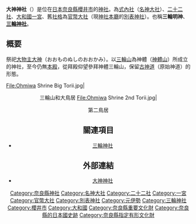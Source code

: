 {{日本神社
| name = 大神神社
| img = File:Oomiwa.jpg
| img_capt = 拜殿
{{maplink|frame=yes|plain=yes|type=point|zoom=14|frame-align=center|frame-width=250}}
| image_width = 250px
| nihongo = 大神神社
| hiragana = おおみわじんじゃ
| romaji = Ōmiwa Jinja
| location = [[奈良縣|奈良縣]][[櫻井市|櫻井市]]三輪1422
| god = [[大物主神|大物主大神]]<br/>[[大國主神|大己貴神]]<br/>[[少彦名神|少彦名神]]
| type = [[式內社|式內社]]（[[名神大社|名神大社]]）・[[二十二社|二十二社]]・[[大和國|大和國]][[一宮|一宮]]・[[官幣大社|官幣大社]]・[[別表神社|別表神社]]
| struct = 無（三輪山是神體）
| title = [[神佛靈場巡拜之道|神佛靈場巡拜之道]]21番（奈良8番）
| open_year = 不詳
| cere_date = 4月9日
|}}
'''大神神社'''（{{lang|ja|おおみわじんじゃ}}）是位在[[日本|日本]][[奈良縣|奈良縣]][[櫻井市|櫻井市]]的[[神社|神社]]。為[[式內社|式內社]]（[[名神大社|名神大社]]）、[[二十二社|二十二社]]、[[大和國|大和國]][[一宮|一宮]]、舊[[社格|社格]]為[[官幣大社|官幣大社]]（現[[神社本廳|神社本廳]]的[[別表神社|別表神社]]）。也稱'''三輪明神'''、'''[[三輪神社|三輪神社]]'''。

== 概要 ==
祭祀[[大物主神|大物主大神]]（おおものぬしのおおかみ）。以[[三輪山|三輪山]]為神體（[[神體山|神體山]]）所成立的神社，至今仍無[[本殿|本殿]]，從拜殿仰望參拜神體三輪山，保留[[古神道|古神道]]（原始神道）的形態。

<gallery>
File:Ohmiwa Shrine Big Torii.jpg|<center>三輪山和大鳥居
File:Ohmiwa Shrine 2nd Torii.jpg|<center>第二鳥居
</gallery>
== 關連項目 ==
*[[三輪神社|三輪神社]]

== 外部連結 ==
* [http://www.oomiwa.or.jp/ 大神神社]{{Wayback|url=http://www.oomiwa.or.jp/ |date=20110907021346 }}
{{Commonscat-inline|Ōmiwa-jinja|大神神社}}

{{二十二社}}
{{一宮}}
{{近代社格制度}}
{{coord|34|31|44|N|135|51|10|E|region:JP_type:landmark|display=title}}
[[Category:奈良縣神社|Category:奈良縣神社]]
[[Category:名神大社|Category:名神大社]]
[[Category:二十二社|Category:二十二社]]
[[Category:一宮|Category:一宮]]
[[Category:官幣大社|Category:官幣大社]]
[[Category:別表神社|Category:別表神社]]
[[Category:元伊勢|Category:元伊勢]]
[[Category:三輪神社|Category:三輪神社]]
[[Category:櫻井市|Category:櫻井市]]
[[Category:大和國|Category:大和國]]
[[Category:奈良縣重要文化財|Category:奈良縣重要文化財]]
[[Category:奈良縣的日本國史跡|Category:奈良縣的日本國史跡]]
[[Category:奈良縣指定有形文化財|Category:奈良縣指定有形文化財]]